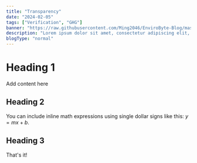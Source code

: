 ```yaml
---
title: "Transparency"
date: "2024-02-05"
tags: ["Verification", "GHG"]
banner: "https://raw.githubusercontent.com/Ming2046/EnviroByte-Blog/master/images/tranparancy.jpg"
description: "Lorem ipsum dolor sit amet, consectetur adipiscing elit, sed do eiusmod tempor incididunt ut labore et dolore magna aliqua."
blogType: "normal"
---
```


# Heading 1

Add content here

## Heading 2

You can include inline math expressions using single dollar signs like this: $y = mx + b$.

## Heading 3

That's it!
